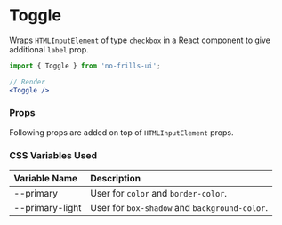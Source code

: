 
<Meta title='Components/Toggle' component={Toggle} />

# Toggle

Wraps `HTMLInputElement` of type `checkbox` in a React component to give additional `label` prop.

<Preview>
    <Toggle label='Mobile' />
    <Toggle label='Electron'/>
    <Toggle label='Desktop' disabled checked />
</Preview>

```jsx
import { Toggle } from 'no-frills-ui';

// Render
<Toggle />
```
### Props
Following props are added on top of `HTMLInputElement` props.
<Props of={Toggle} />

### CSS Variables Used

| Variable Name | Description |
| :- | :- |
| --primary | User for `color` and `border-color`. |
| --primary-light | User for `box-shadow` and `background-color`. |
